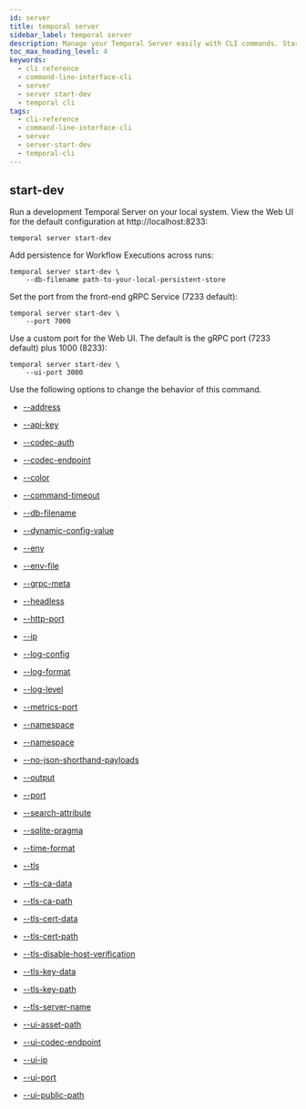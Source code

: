 ```yaml
---
id: server
title: temporal server
sidebar_label: temporal server
description: Manage your Temporal Server easily with CLI commands. Start a local server using `temporal server start-dev` and access the Web UI at http://localhost:8233. Customize with multiple options.
toc_max_heading_level: 4
keywords:
  - cli reference
  - command-line-interface-cli
  - server
  - server start-dev
  - temporal cli
tags:
  - cli-reference
  - command-line-interface-cli
  - server
  - server-start-dev
  - temporal-cli
---
```


## start-dev

Run a development Temporal Server on your local system. View the Web UI for
the default configuration at http://localhost:8233:

```
temporal server start-dev
```

Add persistence for Workflow Executions across runs:

```
temporal server start-dev \
    --db-filename path-to-your-local-persistent-store
```

Set the port from the front-end gRPC Service (7233 default):

```
temporal server start-dev \
    --port 7000
```

Use a custom port for the Web UI. The default is the gRPC port (7233 default)
plus 1000 (8233):

```
temporal server start-dev \
    --ui-port 3000
```

Use the following options to change the behavior of this command.

- [--address](cli/cmd-options#address)

- [--api-key](cli/cmd-options#api-key)

- [--codec-auth](cli/cmd-options#codec-auth)

- [--codec-endpoint](cli/cmd-options#codec-endpoint)

- [--color](cli/cmd-options#color)

- [--command-timeout](cli/cmd-options#command-timeout)

- [--db-filename](cli/cmd-options#db-filename)

- [--dynamic-config-value](cli/cmd-options#dynamic-config-value)

- [--env](cli/cmd-options#env)

- [--env-file](cli/cmd-options#env-file)

- [--grpc-meta](cli/cmd-options#grpc-meta)

- [--headless](cli/cmd-options#headless)

- [--http-port](cli/cmd-options#http-port)

- [--ip](cli/cmd-options#ip)

- [--log-config](cli/cmd-options#log-config)

- [--log-format](cli/cmd-options#log-format)

- [--log-level](cli/cmd-options#log-level)

- [--metrics-port](cli/cmd-options#metrics-port)

- [--namespace](cli/cmd-options#namespace)

- [--namespace](cli/cmd-options#namespace)

- [--no-json-shorthand-payloads](cli/cmd-options#no-json-shorthand-payloads)

- [--output](cli/cmd-options#output)

- [--port](cli/cmd-options#port)

- [--search-attribute](cli/cmd-options#search-attribute)

- [--sqlite-pragma](cli/cmd-options#sqlite-pragma)

- [--time-format](cli/cmd-options#time-format)

- [--tls](cli/cmd-options#tls)

- [--tls-ca-data](cli/cmd-options#tls-ca-data)

- [--tls-ca-path](cli/cmd-options#tls-ca-path)

- [--tls-cert-data](cli/cmd-options#tls-cert-data)

- [--tls-cert-path](cli/cmd-options#tls-cert-path)

- [--tls-disable-host-verification](cli/cmd-options#tls-disable-host-verification)

- [--tls-key-data](cli/cmd-options#tls-key-data)

- [--tls-key-path](cli/cmd-options#tls-key-path)

- [--tls-server-name](cli/cmd-options#tls-server-name)

- [--ui-asset-path](cli/cmd-options#ui-asset-path)

- [--ui-codec-endpoint](cli/cmd-options#ui-codec-endpoint)

- [--ui-ip](cli/cmd-options#ui-ip)

- [--ui-port](cli/cmd-options#ui-port)

- [--ui-public-path](cli/cmd-options#ui-public-path)

